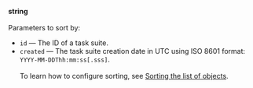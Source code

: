 **string**<br/><br/>Parameters to sort by:

- `id` — The ID of a task suite.
- `created` — The task suite creation date in UTC using ISO 8601 format: `YYYY-MM-DDThh:mm:ss[.sss]`.<br/><br/>To learn how to configure sorting, see [Sorting the list of objects](/docs/api/sorting).
